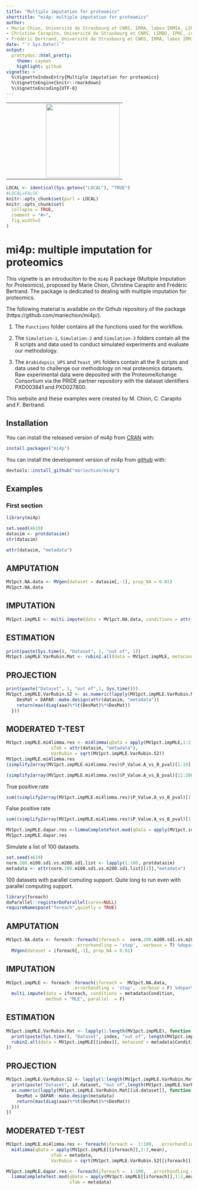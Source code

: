 ```yaml
---
title: "Multiple imputation for proteomics"
shorttitle: "mi4p: multiple imputation for proteomics"
author: 
- Marie Chion, Université de Strasbourg et CNRS, IRMA, labex IRMIA, LSMBO, IPHC, marie.chion@protonmail.fr
- Christine Carapito, Université de Strasbourg et CNRS, LSMBO, IPHC, ccarapito@unistra.fr
- Frédéric Bertrand, Université de Strasbourg et CNRS, IRMA, labex IRMIA, Université de technologie de Troyes, LIST3N, frederic.bertrand@utt.fr
date: "`r Sys.Date()`"
output:
  prettydoc::html_pretty:
    theme: cayman
    highlight: github
vignette: >
  %\VignetteIndexEntry{Multiple imputation for proteomics}
  %\VignetteEngine{knitr::rmarkdown}
  %\VignetteEncoding{UTF-8}
---
```


<table align="center">
        <tr>
            <td><img src="../man/figures/logo.png" align="center" width="200" style="margin:0 0 0 100px;"/></td>
        </tr>
</table>

```r
LOCAL <- identical(Sys.getenv("LOCAL"), "TRUE")
#LOCAL=FALSE
knitr::opts_chunk$set(purl = LOCAL)
knitr::opts_chunk$set(
  collapse = TRUE,
  comment = "#>",
  fig.width=5
)
```

# mi4p: multiple imputation for proteomics

This vignette is an introduciton to the `mi4p` R package (Multiple Imputation for Proteomics), proposed by Marie Chion, Christine Carapito and Frédéric Bertrand. The package is dedicated to dealing with multiple imputation for proteomics.

The following material is available on thr Github repository of the package (https://github.com/mariechion/mi4p/).

1. The `Functions` folder contains all the functions used for the workflow.  

2. The `Simulation-1`, `Simulation-2` and `Simulation-3` folders contain all the R scripts and data used to conduct simulated experiments and evaluate our methodology. 

3. The  `Arabidopsis_UPS` and `Yeast_UPS` folders contain all the R scripts and data used to challenge our methodology on real proteomics datasets. Raw experimental data were deposited with the ProteomeXchange Consortium via the PRIDE partner repository with the dataset identifiers PXD003841 and PXD027800.

<!--You can insert a graphic here, just modify that syntax  ![Example Graphs.](IntroPatterns_files/figure-html/Fresults-1.png) -->


This website and these examples were created by M. Chion, C. Carapito and F. Bertrand.

## Installation

You can install the released version of mi4p from [CRAN](https://CRAN.R-project.org) with:

```r
install.packages("mi4p")
```

You can install the development version of mi4p from [github](https://github.com) with:

```r
devtools::install_github("mariechion/mi4p")
```

## Examples

### First section

```r
library(mi4p)
```

```r
set.seed(4619)
datasim <- protdatasim()
str(datasim)
```

```r
attr(datasim, "metadata")
```

## AMPUTATION
<!-- Use `eval=LOCAL` to prevent testing too long computation during CRAN checks.-->
```r
MV1pct.NA.data <- MVgen(dataset = datasim[,-1], prop_NA = 0.01)
MV1pct.NA.data
```

## IMPUTATION
```r
MV1pct.impMLE <- multi.impute(data = MV1pct.NA.data, conditions = attr(datasim,"metadata")$Condition, method = "MLE", parallel = FALSE)
```

## ESTIMATION
```r
print(paste(Sys.time(), "Dataset", 1, "out of", 1))
MV1pct.impMLE.VarRubin.Mat <- rubin2.all(data = MV1pct.impMLE, metacond = attr(datasim, "metadata")$Condition) 
```

## PROJECTION
```r
print(paste("Dataset", 1, "out of",1, Sys.time()))
MV1pct.impMLE.VarRubin.S2 <- as.numeric(lapply(MV1pct.impMLE.VarRubin.Mat, function(aaa){
    DesMat = DAPAR::make.design(attr(datasim, "metadata"))
    return(max(diag(aaa)%*%t(DesMat)%*%DesMat))
  }))
```

## MODERATED T-TEST
```r
MV1pct.impMLE.mi4limma.res <- mi4limma(qData = apply(MV1pct.impMLE,1:2,mean), 
                 sTab = attr(datasim, "metadata"), 
                 VarRubin = sqrt(MV1pct.impMLE.VarRubin.S2))
MV1pct.impMLE.mi4limma.res
(simplify2array(MV1pct.impMLE.mi4limma.res)$P_Value.A_vs_B_pval)[1:10]

(simplify2array(MV1pct.impMLE.mi4limma.res)$P_Value.A_vs_B_pval)[11:200]<=0.05
```

True positive rate
```r
sum((simplify2array(MV1pct.impMLE.mi4limma.res)$P_Value.A_vs_B_pval)[1:10]<=0.05)/10
```

False positive rate
```r
sum((simplify2array(MV1pct.impMLE.mi4limma.res)$P_Value.A_vs_B_pval)[11:200]<=0.05)/190
```


```r
MV1pct.impMLE.dapar.res <-limmaCompleteTest.mod(qData = apply(MV1pct.impMLE,1:2,mean), sTab = attr(datasim, "metadata"))
MV1pct.impMLE.dapar.res
```

Simulate a list of 100 datasets.
```r
set.seed(4619)
norm.200.m100.sd1.vs.m200.sd1.list <- lapply(1:100, protdatasim)
metadata <- attr(norm.200.m100.sd1.vs.m200.sd1.list[[1]],"metadata")
```

100 datasets with parallel comuting support. Quite long to run even with parallel computing support.
```r
library(foreach)
doParallel::registerDoParallel(cores=NULL)
requireNamespace("foreach",quietly = TRUE)
```

## AMPUTATION
```r
MV1pct.NA.data <- foreach::foreach(iforeach =  norm.200.m100.sd1.vs.m200.sd1.list,
                          .errorhandling = 'stop', .verbose = T) %dopar% 
  MVgen(dataset = iforeach[,-1], prop_NA = 0.01)
```

## IMPUTATION
```r
MV1pct.impMLE <- foreach::foreach(iforeach =  MV1pct.NA.data,
                         .errorhandling = 'stop', .verbose = F) %dopar% 
  multi.impute(data = iforeach, conditions = metadata$Condition, 
               method = "MLE", parallel  = F)
```

## ESTIMATION
```r
MV1pct.impMLE.VarRubin.Mat <- lapply(1:length(MV1pct.impMLE), function(index){
  print(paste(Sys.time(), "Dataset", index, "out of", length(MV1pct.impMLE)))
  rubin2.all(data = MV1pct.impMLE[[index]], metacond = metadata$Condition) 
})
```

## PROJECTION
```r
MV1pct.impMLE.VarRubin.S2 <- lapply(1:length(MV1pct.impMLE.VarRubin.Mat), function(id.dataset){
  print(paste("Dataset", id.dataset, "out of",length(MV1pct.impMLE.VarRubin.Mat), Sys.time()))
  as.numeric(lapply(MV1pct.impMLE.VarRubin.Mat[[id.dataset]], function(aaa){
    DesMat = DAPAR::make.design(metadata)
    return(max(diag(aaa)%*%t(DesMat)%*%DesMat))
  }))
})
```

## MODERATED T-TEST
```r
MV1pct.impMLE.mi4limma.res <- foreach(iforeach =  1:100,  .errorhandling = 'stop', .verbose = T) %dopar%
  mi4limma(qData = apply(MV1pct.impMLE[[iforeach]],1:2,mean), 
                 sTab = metadata, 
                 VarRubin = sqrt(MV1pct.impMLE.VarRubin.S2[[iforeach]]))

MV1pct.impMLE.dapar.res <- foreach(iforeach =  1:100,  .errorhandling = 'stop', .verbose = T) %dopar%
  limmaCompleteTest.mod(qData = apply(MV1pct.impMLE[[iforeach]],1:2,mean), 
                        sTab = metadata)
```

